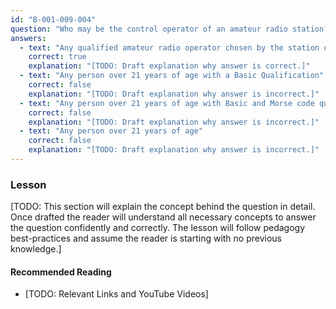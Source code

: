 ```yaml
---
id: "B-001-009-004"
question: "Who may be the control operator of an amateur radio station?"
answers:
  - text: "Any qualified amateur radio operator chosen by the station owner"
    correct: true
    explanation: "[TODO: Draft explanation why answer is correct.]"
  - text: "Any person over 21 years of age with a Basic Qualification"
    correct: false
    explanation: "[TODO: Draft explanation why answer is incorrect.]"
  - text: "Any person over 21 years of age with Basic and Morse code qualifications"
    correct: false
    explanation: "[TODO: Draft explanation why answer is incorrect.]"
  - text: "Any person over 21 years of age"
    correct: false
    explanation: "[TODO: Draft explanation why answer is incorrect.]"
---
```


### Lesson

[TODO: This section will explain the concept behind the question in detail. Once drafted the reader will understand all necessary concepts to answer the question confidently and correctly. The lesson will follow pedagogy best-practices and assume the reader is starting with no previous knowledge.]

#### Recommended Reading

- [TODO: Relevant Links and YouTube Videos]
